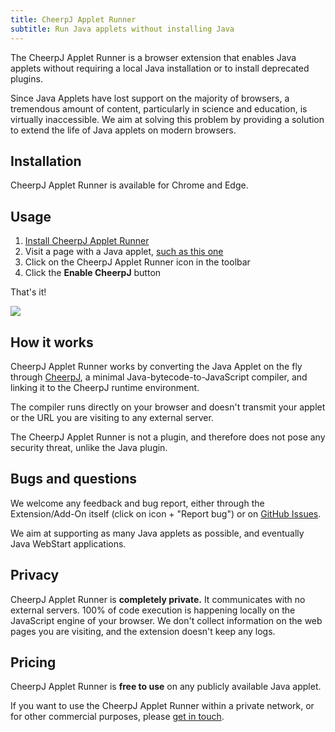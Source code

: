 ```yaml
---
title: CheerpJ Applet Runner
subtitle: Run Java applets without installing Java
---
```



The CheerpJ Applet Runner is a browser extension that enables Java applets without requiring a local Java installation or to install deprecated plugins.

Since Java Applets have lost support on the majority of browsers, a tremendous amount of content, particularly in science and education, is virtually inaccessible. We aim at solving this problem by providing a solution to extend the life of Java applets on modern browsers.

## Installation

CheerpJ Applet Runner is available for Chrome and Edge.

<div class="flex flex-wrap gap-3">
  <LinkButton
    type="primary"
    href="https://chrome.google.com/webstore/detail/cheerpj-applet-runner/bbmolahhldcbngedljfadjlognfaaein"
    label="Add to Chrome"
    iconLeft="openmoji:chrome"
  />

  <LinkButton
    type="primary"
    href="https://microsoftedge.microsoft.com/addons/detail/cheerpj-applet-runner/ebfcpaoldmijengghefpohddmfpndmic"
    label="Add to Microsoft Edge"
    iconLeft="openmoji:edge"
  />
</div>

## Usage

1. [Install CheerpJ Applet Runner](#installation)
2. Visit a page with a Java applet, [such as this one](http://www.neilwallis.com/projects/java/water/index.php)
3. Click on the CheerpJ Applet Runner icon in the toolbar
4. Click the **Enable CheerpJ** button

That's it!

![](/cheerpj2/assets/cheerpj_applet_demo.gif)

## How it works

CheerpJ Applet Runner works by converting the Java Applet on the fly through [CheerpJ](/cheerpj2), a minimal Java-bytecode-to-JavaScript compiler, and linking it to the CheerpJ runtime environment.

The compiler runs directly on your browser and doesn't transmit your applet or the URL you are visiting to any external server.

The CheerpJ Applet Runner is not a plugin, and therefore does not pose any security threat, unlike the Java plugin.

## Bugs and questions
 
We welcome any feedback and bug report, either through the Extension/Add-On itself (click on icon + "Report bug") or on [GitHub Issues](https://github.com/leaningtech/cheerpj-appletrunner/issues).
 
We aim at supporting as many Java applets as possible, and eventually Java WebStart applications.

## Privacy

CheerpJ Applet Runner is **completely private.** It communicates with no external servers. 100% of code execution is happening locally on the JavaScript engine of your browser. We don't collect information on the web pages
you are visiting, and the extension doesn't keep any logs.

## Pricing

CheerpJ Applet Runner is **free to use** on any publicly available Java applet.

If you want to use the CheerpJ Applet Runner within a private network, or for other commercial purposes, please [get in touch](https://leaningtech.com/contact-us/?subject=CheerpJ%20Applet%20Runner%20Licensing#mailus).
